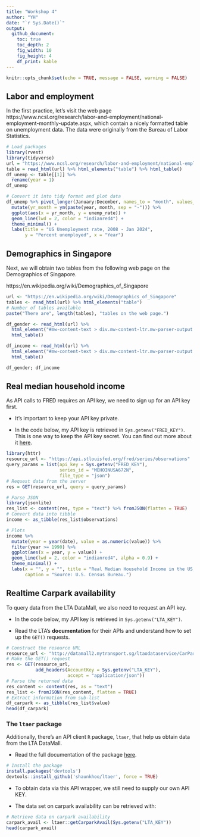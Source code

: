 ```yaml
---
title: "Workshop 4"
author: "YH"
date: "`r Sys.Date()`"
output: 
  github_document:
    toc: true
    toc_depth: 2
    fig_width: 10
    fig_height: 4
    df_print: kable
---
```


```r
knitr::opts_chunk$set(echo = TRUE, message = FALSE, warning = FALSE)
```

## Labor and employment

In the first practice, let's visit the web page https://www.ncsl.org/research/labor-and-employment/national-employment-monthly-update.aspx, which contain a nicely formatted table on unemployment data. The data were originally from the Bureau of Labor Statistics.

```r
# Load packages
library(rvest)
library(tidyverse)
url = "https://www.ncsl.org/research/labor-and-employment/national-employment-monthly-update.aspx"
table = read_html(url) %>% html_elements("table") %>% html_table()
df_unemp <- table[[1]] %>%
  rename(year = 1)
df_unemp

# Convert it into tidy format and plot data
df_unemp %>% pivot_longer(January:December, names_to = "month", values_to = "unemp_rate") %>%
  mutate(yr_month = ym(paste(year, month, sep = "-"))) %>%
  ggplot(aes(x = yr_month, y = unemp_rate)) +
  geom_line(lwd = 2, color = "indianred4") +
  theme_minimal() +
  labs(title = "US Unemployment rate, 2008 - Jan 2024",
       y = "Percent unemployed", x = "Year")
```

## Demographics in Singapore

Next, we will obtain two tables from the following web page on the Demographics of Singapore.

https://en.wikipedia.org/wiki/Demographics_of_Singapore

```r
url <- "https://en.wikipedia.org/wiki/Demographics_of_Singapore"
tables <- read_html(url) %>% html_elements("table")
# Number of tables available
paste("There are", length(tables), "tables on the web page.")

df_gender <- read_html(url) %>% 
  html_element("#mw-content-text > div.mw-content-ltr.mw-parser-output > table:nth-child(53)") %>%
  html_table()

df_income <- read_html(url) %>% 
  html_element("#mw-content-text > div.mw-content-ltr.mw-parser-output > table:nth-child(126)") %>%
  html_table()

df_gender; df_income
```

## Real median household income

As API calls to FRED requires an API key, we need to sign up for an API key first.

+ It's important to keep your API key private.

+ In the code below, my API key is retrieved in `Sys.getenv("FRED_KEY")`. This is one way to keep the API key secret. You can find out more about it [here](https://daattali.gitbooks.io/stat545-ubc-github-io/content/bit003_api-key-env-var.html).

```r
library(httr)
resource_url <- "https://api.stlouisfed.org/fred/series/observations"
query_params = list(api_key = Sys.getenv("FRED_KEY"),
                    series_id = "MEHOINUSA672N",
                    file_type = "json")
# Request data from the server
res = GET(resource_url, query = query_params)

# Parse JSON
library(jsonlite)
res_list <- content(res, type = "text") %>% fromJSON(flatten = TRUE)
# Convert data into tibble
income <- as_tibble(res_list$observations)

# Plots
income %>%
  mutate(year = year(date), value = as.numeric(value)) %>%
  filter(year >= 1990) %>%
  ggplot(aes(x = year, y = value)) +
  geom_line(lwd = 2, color = "indianred4", alpha = 0.9) +
  theme_minimal() +
  labs(x = "", y = "", title = "Real Median Household Income in the US, 1990 to 2022",
       caption = "Source: U.S. Census Bureau.")
```

## Realtime Carpark availability

To query data from the LTA DataMall, we also need to request an API key.

+ In the code below, my API key is retrieved in `Sys.getenv("LTA_KEY")`.

+ Read the LTA's **documentation** for their APIs and understand how to set up the `GET()` requests.

```r
# Construct the resource URL
resource_url <- "http://datamall2.mytransport.sg/ltaodataservice/CarParkAvailabilityv2"
# Make the GET() request
res <- GET(resource_url, 
           add_headers(AccountKey = Sys.getenv("LTA_KEY"),
                       accept = "application/json"))
# Parse the returned data
res_content <- content(res, as = "text")
res_list <- fromJSON(res_content, flatten = TRUE)
# Extract information from sub-list
df_carpark <- as_tibble(res_list$value)
head(df_carpark)
```

### The `ltaer` package

Additionally, there's an API client `R` package, `ltaer`, that help us obtain data from the LTA DataMall.

+ Read the full documentation of the package [here](https://shaunkhoo.github.io/ltaer/index.html).

```r
# Install the package
install.packages('devtools')
devtools::install_github('shaunkhoo/ltaer', force = TRUE)
```

+ To obtain data via this API wrapper, we still need to supply our own API KEY.

+ The data set on carpark availability can be retrieved with:

```r
# Retrieve data on carpark availability
carpark_avail <- ltaer::getCarparkAvail(Sys.getenv("LTA_KEY"))
head(carpark_avail)
```







